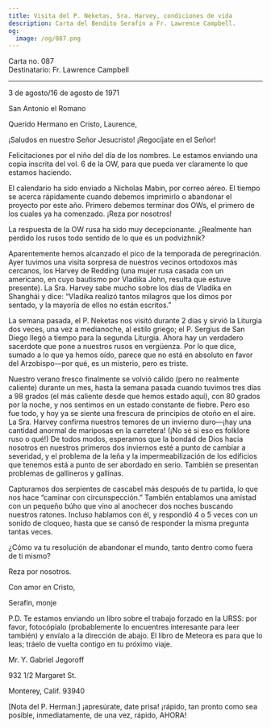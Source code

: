 ```yaml
---
title: Visita del P. Neketas, Sra. Harvey, condiciones de vida
description: Carta del Bendito Serafín a Fr. Lawrence Campbell.
og:
  image: /og/087.png
---
```


<div style={{textAlign:'right', fontFamily:'monospace'}}>Carta no. 087</div>
<div style={{textAlign:'left', fontFamily:'monospace'}}>Destinatario: Fr. Lawrence Campbell</div>

---

3 de agosto/16 de agosto de 1971

San Antonio el Romano

Querido Hermano en Cristo, Laurence,

¡Saludos en nuestro Señor Jesucristo! ¡Regocíjate en el Señor!

Felicitaciones por el niño del día de los nombres. Le estamos enviando una copia inscrita del vol. 6 de la OW, para que pueda ver claramente lo que estamos haciendo.

El calendario ha sido enviado a Nicholas Mabin, por correo aéreo. El tiempo se acerca rápidamente cuando debemos imprimirlo o abandonar el proyecto por este año. Primero debemos terminar dos OWs, el primero de los cuales ya ha comenzado. ¡Reza por nosotros!

La respuesta de la OW rusa ha sido muy decepcionante. ¿Realmente han perdido los rusos todo sentido de lo que es un podvizhnik?

Aparentemente hemos alcanzado el pico de la temporada de peregrinación. Ayer tuvimos una visita sorpresa de nuestros vecinos ortodoxos más cercanos, los Harvey de Redding (una mujer rusa casada con un americano, en cuyo bautismo por Vladika John, resulta que estuve presente). La Sra. Harvey sabe mucho sobre los días de Vladika en Shanghái y dice: “Vladika realizó tantos milagros que los dimos por sentado, y la mayoría de ellos no están escritos.”

La semana pasada, el P. Neketas nos visitó durante 2 días y sirvió la Liturgia dos veces, una vez a medianoche, al estilo griego; el P. Sergius de San Diego llegó a tiempo para la segunda Liturgia. Ahora hay un verdadero sacerdote que pone a nuestros rusos en vergüenza. Por lo que dice, sumado a lo que ya hemos oído, parece que no está en absoluto en favor del Arzobispo—por qué, es un misterio, pero es triste.

Nuestro verano fresco finalmente se volvió cálido (pero no realmente caliente) durante un mes, hasta la semana pasada cuando tuvimos tres días a 98 grados (el más caliente desde que hemos estado aquí), con 80 grados por la noche, y nos sentimos en un estado constante de fiebre. Pero eso fue todo, y hoy ya se siente una frescura de principios de otoño en el aire. La Sra. Harvey confirma nuestros temores de un invierno duro—¡hay una cantidad anormal de mariposas en la carretera! (¡No sé si eso es folklore ruso o qué!) De todos modos, esperamos que la bondad de Dios hacia nosotros en nuestros primeros dos inviernos esté a punto de cambiar a severidad, y el problema de la leña y la impermeabilización de los edificios que tenemos está a punto de ser abordado en serio. También se presentan problemas de gallineros y gallinas.

Capturamos dos serpientes de cascabel más después de tu partida, lo que nos hace “caminar con circunspección.” También entablamos una amistad con un pequeño búho que vino al anochecer dos noches buscando nuestros ratones. Incluso hablamos con él, y respondió 4 o 5 veces con un sonido de cloqueo, hasta que se cansó de responder la misma pregunta tantas veces.

¿Cómo va tu resolución de abandonar el mundo, tanto dentro como fuera de ti mismo?

Reza por nosotros.

Con amor en Cristo,

Serafín, monje

P.D. Te estamos enviando un libro sobre el trabajo forzado en la URSS: por favor, fotocópialo (probablemente lo encuentres interesante para leer también) y envíalo a la dirección de abajo. El libro de Meteora es para que lo leas; tráelo de vuelta contigo en tu próximo viaje.

Mr. Y. Gabriel Jegoroff

932 1/2 Margaret St.

Monterey, Calif. 93940

[Nota del P. Herman:] ¡apresúrate, date prisa! ¡rápido, tan pronto como sea posible, inmediatamente, de una vez, rápido, AHORA!
